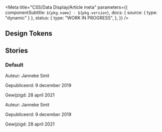 
<Meta
  title="CSS/Data Display/Article meta"
  parameters={{
    componentSubtitle: `${pkg.name} - ${pkg.version}`,
    docs: { source: { type: "dynamic" } },
    status: {
      type: "WORK IN PROGRESS",
    },
  }}
/>

<Description markdown={readme} />

## Design Tokens

<DesignTokenDocBlock categoryName="ArticleMeta" viewType="table" />

## Stories

### Default

<Canvas>
  <Story name="Default">
    <div className="denhaag-article-meta">
      <p className="denhaag-article-meta__item">Auteur: Janneke Smit</p>
      <p className="denhaag-article-meta__item">Gepubliceerd: 9 december 2019</p>
      <p className="denhaag-article-meta__item">Gewijzigd: 28 april 2021</p>
    </div>
  </Story>
</Canvas>

<Canvas>
  <Story name="--horizontal">
    <div className="denhaag-article-meta denhaag-article-meta--horizontal">
      <p className="denhaag-article-meta__item">Auteur: Janneke Smit</p>
      <p className="denhaag-article-meta__item">Gepubliceerd: 9 december 2019</p>
      <p className="denhaag-article-meta__item">Gewijzigd: 28 april 2021</p>
    </div>
  </Story>
</Canvas>
